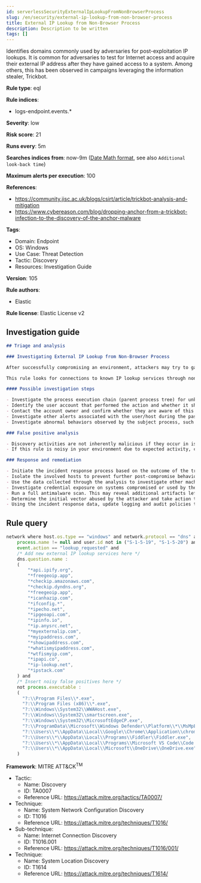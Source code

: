 ```yaml
---
id: serverlessSecurityExternalIpLookupFromNonBrowserProcess
slug: /en/security/external-ip-lookup-from-non-browser-process
title: External IP Lookup from Non-Browser Process
description: Description to be written
tags: []
---
```


<div id="external-ip-lookup-from-non-browser-process"></div>

Identifies domains commonly used by adversaries for post-exploitation IP lookups. It is common for adversaries to test for Internet access and acquire their external IP address after they have gained access to a system. Among others, this has been observed in campaigns leveraging the information stealer, Trickbot.

**Rule type**: eql

**Rule indices**: 

* logs-endpoint.events.*

**Severity**: low

**Risk score**: 21

**Runs every**: 5m

**Searches indices from**: now-9m ([Date Math format](((ref))/common-options.html#date-math), see also <DocLink id="serverlessSecurityRulesUiCreate" section="set-the-rules-schedule">`Additional look-back time`</DocLink>)

**Maximum alerts per execution**: 100

**References**: 

* https://community.jisc.ac.uk/blogs/csirt/article/trickbot-analysis-and-mitigation
* https://www.cybereason.com/blog/dropping-anchor-from-a-trickbot-infection-to-the-discovery-of-the-anchor-malware

**Tags**: 

* Domain: Endpoint
* OS: Windows
* Use Case: Threat Detection
* Tactic: Discovery
* Resources: Investigation Guide

**Version**: 105

**Rule authors**: 

* Elastic

**Rule license**: Elastic License v2

## Investigation guide

```markdown
## Triage and analysis

### Investigating External IP Lookup from Non-Browser Process

After successfully compromising an environment, attackers may try to gain situational awareness to plan their next steps. This can happen by running commands to enumerate network resources, users, connections, files, and installed security software.

This rule looks for connections to known IP lookup services through non-browser processes or non-installed programs. Using only the IP address of the compromised system, attackers can obtain valuable information such as the system's geographic location, the company that owns the IP, whether the system is cloud-hosted, and more.

#### Possible investigation steps

- Investigate the process execution chain (parent process tree) for unknown processes. Examine their executable files for prevalence, whether they are located in expected locations, and if they are signed with valid digital signatures.
- Identify the user account that performed the action and whether it should perform this kind of action.
- Contact the account owner and confirm whether they are aware of this activity.
- Investigate other alerts associated with the user/host during the past 48 hours.
- Investigate abnormal behaviors observed by the subject process, such as network connections, registry or file modifications, and any spawned child processes.

### False positive analysis

- Discovery activities are not inherently malicious if they occur in isolation. As long as the analyst did not identify suspicious activity related to the user or host, such alerts can be dismissed.
- If this rule is noisy in your environment due to expected activity, consider adding exceptions — preferably with a combination of user and command line conditions.

### Response and remediation

- Initiate the incident response process based on the outcome of the triage.
- Isolate the involved hosts to prevent further post-compromise behavior.
- Use the data collected through the analysis to investigate other machines affected in the environment.
- Investigate credential exposure on systems compromised or used by the attacker to ensure all compromised accounts are identified. Reset passwords for these accounts and other potentially compromised credentials, such as email, business systems, and web services.
- Run a full antimalware scan. This may reveal additional artifacts left in the system, persistence mechanisms, and malware components.
- Determine the initial vector abused by the attacker and take action to prevent reinfection via the same vector.
- Using the incident response data, update logging and audit policies to improve the mean time to detect (MTTD) and the mean time to respond (MTTR).

```

## Rule query

```js
network where host.os.type == "windows" and network.protocol == "dns" and
    process.name != null and user.id not in ("S-1-5-19", "S-1-5-20") and
    event.action == "lookup_requested" and
    /* Add new external IP lookup services here */
    dns.question.name :
    (
        "*api.ipify.org",
        "*freegeoip.app",
        "*checkip.amazonaws.com",
        "*checkip.dyndns.org",
        "*freegeoip.app",
        "*icanhazip.com",
        "*ifconfig.*",
        "*ipecho.net",
        "*ipgeoapi.com",
        "*ipinfo.io",
        "*ip.anysrc.net",
        "*myexternalip.com",
        "*myipaddress.com",
        "*showipaddress.com",
        "*whatismyipaddress.com",
        "*wtfismyip.com",
        "*ipapi.co",
        "*ip-lookup.net",
        "*ipstack.com"
    ) and
    /* Insert noisy false positives here */
    not process.executable :
    (
      "?:\\Program Files\\*.exe",
      "?:\\Program Files (x86)\\*.exe",
      "?:\\Windows\\System32\\WWAHost.exe",
      "?:\\Windows\\System32\\smartscreen.exe",
      "?:\\Windows\\System32\\MicrosoftEdgeCP.exe",
      "?:\\ProgramData\\Microsoft\\Windows Defender\\Platform\\*\\MsMpEng.exe",
      "?:\\Users\\*\\AppData\\Local\\Google\\Chrome\\Application\\chrome.exe",
      "?:\\Users\\*\\AppData\\Local\\Programs\\Fiddler\\Fiddler.exe",
      "?:\\Users\\*\\AppData\\Local\\Programs\\Microsoft VS Code\\Code.exe",
      "?:\\Users\\*\\AppData\\Local\\Microsoft\\OneDrive\\OneDrive.exe"
    )

```

**Framework**: MITRE ATT&CK<sup>TM</sup>

* Tactic:
    * Name: Discovery
    * ID: TA0007
    * Reference URL: https://attack.mitre.org/tactics/TA0007/
* Technique:
    * Name: System Network Configuration Discovery
    * ID: T1016
    * Reference URL: https://attack.mitre.org/techniques/T1016/
* Sub-technique:
    * Name: Internet Connection Discovery
    * ID: T1016.001
    * Reference URL: https://attack.mitre.org/techniques/T1016/001/
* Technique:
    * Name: System Location Discovery
    * ID: T1614
    * Reference URL: https://attack.mitre.org/techniques/T1614/

